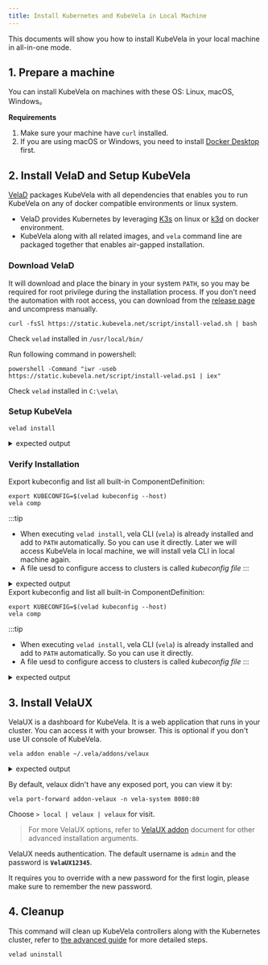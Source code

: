 ```yaml
---
title: Install Kubernetes and KubeVela in Local Machine
---
```



This documents will show you how to install KubeVela in your local machine in all-in-one mode.

## 1. Prepare a machine

You can install KubeVela on machines with these OS: Linux, macOS, Windows。

**Requirements**

1. Make sure your machine have `curl` installed.
2. If you are using macOS or Windows, you need to install [Docker Desktop](https://www.docker.com/products/docker-desktop) first.

## 2. Install VelaD and Setup KubeVela

[VelaD](https://github.com/kubevela/velad) packages KubeVela with all dependencies that enables you to run KubeVela on any of docker compatible environments or linux system.

- VelaD provides Kubernetes by leveraging [K3s](https://rancher.com/docs/k3s/latest/en/quick-start/) on linux or [k3d](https://k3d.io/) on docker environment.
- KubeVela along with all related images, and `vela` command line are packaged together that enables air-gapped installation.

### Download VelaD

It will download and place the binary in your system `PATH`,
so you may be required for root privilege during the installation process.
If you don't need the automation with root access, you can download from the [release page](https://github.com/kubevela/velad/releases) and uncompress manually.


<Tabs className="unique-tabs">
  <TabItem value="Linux">

  ```shell
  curl -fsSl https://static.kubevela.net/script/install-velad.sh | bash
  ```

  Check `velad` installed in `/usr/local/bin/`

  </TabItem>
  <TabItem value="Windows">

  Run following command in powershell:

  ```shell
  powershell -Command "iwr -useb https://static.kubevela.net/script/install-velad.ps1 | iex"
  ```
  Check `velad` installed in `C:\vela\`

  </TabItem>
</Tabs>

### Setup KubeVela

```shell
velad install
```

<details>
  <summary>expected output</summary>

  ```
  Preparing K3s images...
  Successfully prepare k3s image: /Users/sunjianbo/.vela/velad/k3s/k3s-airgap-images-amd64.tgz
  Successfully prepare k3d images

  ...snip...

  KubeVela control plane has been successfully set up on your cluster.
  If you want to enable dashboard, please run "vela addon enable /Users/sunjianbo/.vela/addons/velaux"

  Keep the token below if you want to restart the control plane
  K1075e7f6c77555e6ebdaf4854e4a2f39ae4287cfad23f27cdac5b33608d44633fe::server:zSpzbdbGzVxOwfBvvjgT

  🚀 Successfully install KubeVela control plane
  🔭 See available commands with `vela help`
  ```

</details>

### Verify Installation

Export kubeconfig and list all built-in ComponentDefinition:

```
export KUBECONFIG=$(velad kubeconfig --host)
vela comp
```

:::tip
- When executing `velad install`, vela CLI (`vela`) is already installed and add to `PATH` automatically. So you can use it directly.
Later we will access KubeVela in local machine, we will install vela CLI in local machine again.
- A file uesd to configure access to clusters is called *kubeconfig file*
:::

<details>
  <summary>expected output</summary>

  ```
  NAME DEFINITION DESCRIPTION
  daemon daemonsets.apps Describes daemonset services in Kubernetes.
  webservice deployments.apps Describes long-running, scalable, containerized services
  that have a stable network endpoint to receive external
  network traffic from customers.
  worker deployments.apps Describes long-running, scalable, containerized services
  that running at backend. They do NOT have network endpoint
  to receive external network traffic.
  config-image-registry autodetects.core.oam.dev Config information to authenticate image registry
  k8s-objects autodetects.core.oam.dev K8s-objects allow users to specify raw K8s objects in
  properties
  task jobs.batch Describes jobs that run code or a script to completion.
  ref-objects autodetects.core.oam.dev Ref-objects allow users to specify ref objects to use.
  Notice that this component type have special handle logic.
  raw autodetects.core.oam.dev Raw allow users to specify raw K8s object in properties.
  This definition is DEPRECATED, please use 'k8s-objects'
  instead.
  cron-task cronjobs.batch Describes cron jobs that run code or a script to completion.
  ```

</details>
Export kubeconfig and list all built-in ComponentDefinition:

```
export KUBECONFIG=$(velad kubeconfig --host)
vela comp
```

:::tip
- When executing `velad install`, vela CLI (`vela`) is already installed and add to `PATH` automatically. So you can use it directly.
- A file uesd to configure access to clusters is called *kubeconfig file*
:::

<details>
  <summary>expected output</summary>

  ```
  NAME                    DEFINITION                      DESCRIPTION
  daemon                  daemonsets.apps                 Describes daemonset services in Kubernetes.
  webservice              deployments.apps                Describes long-running, scalable, containerized services
  that have a stable network endpoint to receive external
  network traffic from customers.
  worker                  deployments.apps                Describes long-running, scalable, containerized services
  that running at backend. They do NOT have network endpoint
  to receive external network traffic.
  config-image-registry   autodetects.core.oam.dev        Config information to authenticate image registry
  k8s-objects             autodetects.core.oam.dev        K8s-objects allow users to specify raw K8s objects in
  properties
  task                    jobs.batch                      Describes jobs that run code or a script to completion.
  ref-objects             autodetects.core.oam.dev        Ref-objects allow users to specify ref objects to use.
  Notice that this component type have special handle logic.
  raw                     autodetects.core.oam.dev        Raw allow users to specify raw K8s object in properties.
  This definition is DEPRECATED, please use 'k8s-objects'
  instead.
  cron-task               cronjobs.batch                  Describes cron jobs that run code or a script to completion.
  ```

</details>

## 3. Install VelaUX

VelaUX is a dashboard for KubeVela. It is a web application that runs in your cluster. You can access it with your browser.
This is optional if you don't use UI console of KubeVela.

```shell script
vela addon enable ~/.vela/addons/velaux
```

<details>
  <summary>expected output</summary>

  ```
  Addon: velaux enabled Successfully.
  ```
</details>

By default, velaux didn't have any exposed port, you can view it by:

```
vela port-forward addon-velaux -n vela-system 8080:80
```

Choose `> local | velaux | velaux` for visit.

> For more VelaUX options, refer to [VelaUX addon](../reference/addons/velaux) document for other advanced installation arguments.

VelaUX needs authentication. The default username is `admin` and the password is **`VelaUX12345`**.

It requires you to override with a new password for the first login, please make sure to remember the new password.

## 4. Cleanup

This command will clean up KubeVela controllers along with the Kubernetes cluster, refer to [the advanced guide](../platform-engineers/advanced-install#uninstall) for more detailed steps.

```
velad uninstall
```
